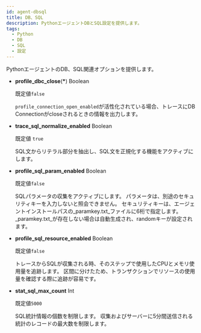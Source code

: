 ```yaml
---
id: agent-dbsql
title: DB、SQL
description: PythonエージェントDBとSQL設定を提供します。
tags:
  - Python
  - DB
  - SQL
  - 設定
---
```


PythonエージェントのDB、SQL関連オプションを提供します。

- **profile_dbc_close**(**\***) <span class='type'>Boolean</span>

  既定値`false`

  `profile_connection_open_enabled`が活性化されている場合、トレースにDB Connectionがcloseされるときの情報を出力します。

- **trace_sql_normalize_enabled** <span class='type'>Boolean</span>

  既定値 `true`

  SQL文からリテラル部分を抽出し、SQL文を正規化する機能をアクティブにします。

- **profile_sql_param_enabled** <span class='type'>Boolean</span><ScrollToLink anchor='profile-sql-param' />

  既定値`false`

  SQLパラメータの収集をアクティブにします。 パラメータは、別途のセキュリティキーを入力しないと照会できません。 セキュリティキーは、エージェントインストールパスの_paramkey.txt_ファイルに6桁で指定します。 _paramkey.txt_が存在しない場合は自動生成され、randomキーが設定されます。

- **profile_sql_resource_enabled** <span class='type'>Boolean</span>

  既定値`false`

  トレースからSQLが収集される時、そのステップで使用したCPUとメモリ使用量を追跡します。 区間に分けたため、トランザクションでリソースの使用量を確認する際に追跡が容易です。

- **stat_sql_max_count** <span class='type'>Int</span>

  既定値`5000`

  SQL統計情報の個数を制限します。 収集およびサーバーに5分間送信される統計のレコードの最大数を制限します。
